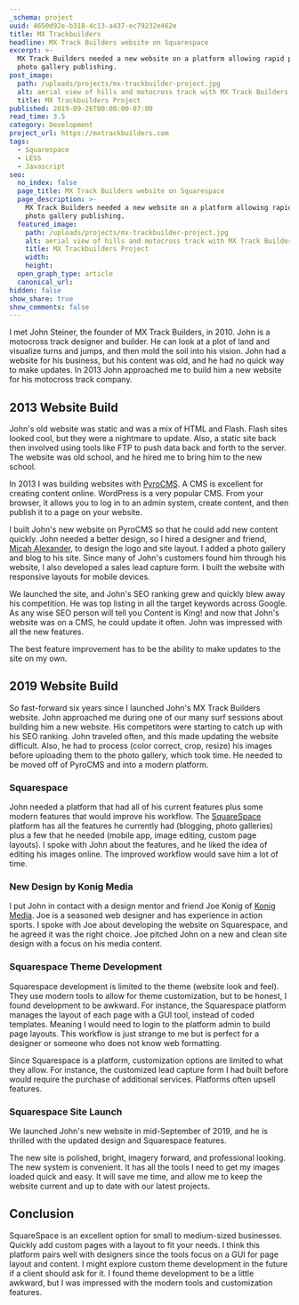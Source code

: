 ```yaml
---
_schema: project
uuid: 4650d92e-b318-4c13-a437-ec79232e462e
title: MX Trackbuilders
headline: MX Track Builders website on Squarespace
excerpt: >-
  MX Track Builders needed a new website on a platform allowing rapid post and
  photo gallery publishing.
post_image:
  path: /uploads/projects/mx-trackbuilder-project.jpg
  alt: aerial view of hills and motocross track with MX Track Builders logo
  title: MX Trackbuilders Project
published: 2019-09-26T00:00:00-07:00
read_time: 3.5
category: Development
project_url: https://mxtrackbuilders.com
tags:
  - Squarespace
  - LESS
  - Javascript
seo:
  no_index: false
  page_title: MX Track Builders website on Squarespace
  page_description: >-
    MX Track Builders needed a new website on a platform allowing rapid post and
    photo gallery publishing.
  featured_image:
    path: /uploads/projects/mx-trackbuilder-project.jpg
    alt: aerial view of hills and motocross track with MX Track Builders logo
    title: MX Trackbuilders Project
    width:
    height:
  open_graph_type: article
  canonical_url:
hidden: false
show_share: true
show_comments: false
---
```

I met John Steiner, the founder of MX Track Builders, in 2010. John is a motocross track designer and builder. He can look at a plot of land and visualize turns and jumps, and then mold the soil into his vision. John had a website for his business, but his content was old, and he had no quick way to make updates. In 2013 John approached me to build him a new website for his motocross track company.

<SnipImage src="/uploads/projects/mx-trackbuilders-old.jpeg" alt="Screenshot of MX Trackbuilders website before 2013 rebuild." width={1400} height={795} />

## 2013 Website Build

John's old website was static and was a mix of HTML and Flash. Flash sites looked cool, but they were a nightmare to update. Also, a static site back then involved using tools like FTP to push data back and forth to the server. The website was old school, and he hired me to bring him to the new school.

In 2013 I was building websites with [PyroCMS](https://pyrocms.com/). A CMS is excellent for creating content online. WordPress is a very popular CMS. From your browser, it allows you to log in to an admin system, create content, and then publish it to a page on your website.

I built John's new website on PyroCMS so that he could add new content quickly. John needed a better design, so I hired a designer and friend, [Micah Alexander](http://micahalexander.com/), to design the logo and site layout. I added a photo gallery and blog to his site. Since many of John's customers found him through his website, I also developed a sales lead capture form. I built the website with responsive layouts for mobile devices.

We launched the site, and John's SEO ranking grew and quickly blew away his competition. He was top listing in all the target keywords across Google. As any wise SEO person will tell you Content is King! and now that John's website was on a CMS, he could update it often. John was impressed with all the new features.

<SnipImage src="/uploads/projects/mx-trackbuilders-2013.jpeg" alt="Screenshot of 2013 MX Trackbuilders website." width={1400} height={775} />

<SnipQuote cite="John Steiner">The best feature improvement has to be the ability to make updates to the site on my own.</SnipQuote>

## 2019 Website Build

So fast-forward six years since I launched John's MX Track Builders website. John approached me during one of our many surf sessions about building him a new website. His competitors were starting to catch up with his SEO ranking. John traveled often, and this made updating the website difficult. Also, he had to process (color correct, crop, resize) his images before uploading them to the photo gallery, which took time. He needed to be moved off of PyroCMS and into a modern platform.

### Squarespace

John needed a platform that had all of his current features plus some modern features that would improve his workflow. The [SquareSpace](https://www.squarespace.com/) platform has all the features he currently had (blogging, photo galleries) plus a few that he needed (mobile app, image editing, custom page layouts). I spoke with John about the features, and he liked the idea of editing his images online. The improved workflow would save him a lot of time.

### New Design by Konig Media

I put John in contact with a design mentor and friend Joe Konig of [Konig Media](https://konigmedia.com/). Joe is a seasoned web designer and has experience in action sports. I spoke with Joe about developing the website on Squarespace, and he agreed it was the right choice. Joe pitched John on a new and clean site design with a focus on his media content.

### Squarespace Theme Development

Squarespace development is limited to the theme (website look and feel). They use modern tools to allow for theme customization, but to be honest, I found development to be awkward. For instance, the Squarespace platform manages the layout of each page with a GUI tool, instead of coded templates. Meaning I would need to login to the platform admin to build page layouts. This workflow is just strange to me but is perfect for a designer or someone who does not know web formatting.

Since Squarespace is a platform, customization options are limited to what they allow. For instance, the customized lead capture form I had built before would require the purchase of additional services. Platforms often upsell features.

<SnipImage src="/uploads/projects/mx-trackbuilders-2019.jpeg" alt="Screenshot of 2019 MX Trackbuilders website." width={1400} height={768} />

### Squarespace Site Launch

We launched John's new website in mid-September of 2019, and he is thrilled with the updated design and Squarespace features.

<SnipQuote cite="John Steiner">The new site is polished, bright, imagery forward, and professional looking. The new system is convenient. It has all the tools I need to get my images loaded quick and easy. It will save me time, and allow me to keep the website current and up to date with our latest projects.</SnipQuote>

## Conclusion

SquareSpace is an excellent option for small to medium-sized businesses. Quickly add custom pages with a layout to fit your needs. I think this platform pairs well with designers since the tools focus on a GUI for page layout and content. I might explore custom theme development in the future if a client should ask for it. I found theme development to be a little awkward, but I was impressed with the modern tools and customization features.